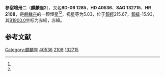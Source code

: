 {{Starbox begin
| name = 麒麟座2
}}
{{Starbox observe
| epoch = [[J2000.0|J2000.0]]
| constell = [[麒麟座|麒麟座]]<ref name=SIMBAD>{{cite web
 | url=http://simbad.u-strasbg.fr/simbad/sim-id?Ident=HR+2108
 | title=Pulsating variable Star
 | publisher=Centre de Données astronomiques de Strasbourg
 | work=SIMBAD
 | accessdate=2012-07-13
 | archive-date=2019-05-14
 | archive-url=https://web.archive.org/web/20190514073944/http://simbad.u-strasbg.fr/simbad/sim-id?Ident=HR+2108
 | dead-url=no
 }}</ref><ref name=DATA>{{cite web
 | url=http://vizier.u-strasbg.fr/viz-bin/VizieR-5?-out.add=.&-source=5050&-corr=PK=HR&-out.max=9999&HR=2108
 | title=VizieR Detailed Page
 | accessdate=2012-07-13
 | archive-date=2016-03-05
 | archive-url=https://web.archive.org/web/20160305201648/http://vizier.u-strasbg.fr/viz-bin/VizieR-5?-out.add=.&-source=5050&-corr=PK=HR&-out.max=9999&HR=2108
 | dead-url=no
 }}</ref>
| 星官 = 
| ra = {{RA|5|59|4.3}}<ref name=SIMBAD /><ref name=DATA />
| dec = {{DEC|-9|33|30}}<ref name=SIMBAD /><ref name=DATA />
| appmag_v = 5.03<ref name=SIMBAD /><ref name=DATA />
}}
{{Starbox character
| class = A6IIIm vs<ref name=SIMBAD /><ref name=DATA />
| b-v = 0.19<ref name=SIMBAD /><ref name=DATA />
| u-b = 0.16<ref name=SIMBAD /><ref name=DATA />
| r-i = 0.09<ref name=SIMBAD /><ref name=DATA />
| variable = 
}}
{{Starbox astrometry
| radial_v = 0.16
| prop_mo_ra = 22
| parallax = 0.01
| p_error = 
}}
{{Starbox catalog
| names =BD-09 1285，[[SAO星表|SAO]] 132715，[[HD星表|HD]] 40536，[[HR星表|HR]] 2108}}
{{Starbox reference |Simbad=HR+2108}}
{{Starbox end}}

'''参宿增卅二'''（'''麒麟座2'''），又名'''BD-09 1285'''，'''HD 40536'''、'''SAO 132715'''、'''HR 2108'''，是[[麒麟座|麒麟座]]的一颗恒星<ref name=SIMBAD /><ref name=DATA />，视星等为5.03，位于[[銀道座標系|銀經]]215.67，[[銀道座標系|銀緯]]-15.93，其[[B1900.0|B1900.0]]坐标为赤經{{RA|5|54|19.4}}，赤緯{{DEC|-9|-15.93|54}}。

== 参考文献 ==
{{reflist}}

{{star-stub}}

{{麒麟座恒星}}
{{星官|参宿|7|39}}
[[Category:麒麟座|Category:麒麟座]]
[[Category:HD和HDE天體|40536]]
[[Category:HR天體|2108]]
[[Category:SAO天體|132715]]
